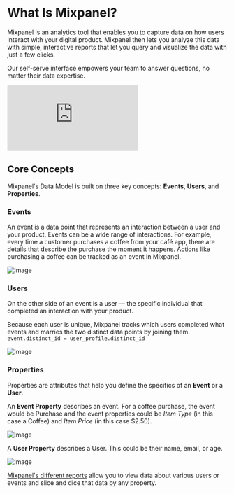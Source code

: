 # What Is Mixpanel?

Mixpanel is an analytics tool that enables you to capture data on how users interact with your digital product. Mixpanel then lets you analyze this data with simple, interactive reports that let you query and visualize the data with just a few clicks.

Our self-serve interface empowers your team to answer questions, no matter their data expertise.

<div style={{position: 'relative', paddingBottom: '64.90384615384616%', height: 0}}>
    <iframe src="https://www.youtube.com/embed/PbKnQ777vuk"
        frameBorder="0"
        webkitallowfullscreen="true" mozallowfullscreen="true" allowFullScreen
        style={{position: 'absolute', 'top': 0, 'left': 0, 'width': '100%', 'height': '100%'}}>
    </iframe>
</div>

## Core Concepts
Mixpanel's Data Model is built on three key concepts: **Events**, **Users**, and **Properties**.

### Events
An event is a data point that represents an interaction between a user and your product. Events can be a wide range of interactions. For example, every time a customer purchases a coffee from your café app, there are details that describe the purchase the moment it happens. Actions like purchasing a coffee can be tracked as an event in Mixpanel.

![image](/event-1.svg)
### Users
On the other side of an event is a user — the specific individual that completed an interaction with your product.

Because each user is unique, Mixpanel tracks which users completed what events and marries the two distinct data points by joining them. `event.distinct_id = user_profile.distinct_id`

![image](/events-and-users.svg)
### Properties
Properties are attributes that help you define the specifics of an **Event** or a **User**.

An **Event Property** describes an event. For a coffee purchase, the event would be Purchase and the event properties could be *Item Type* (in this case a Coffee) and *Item Price* (in this case $2.50).

![image](/event.svg)

A **User Property** describes a User. This could be their name, email, or age.

![image](/user-profile.svg)

[Mixpanel's different reports](/docs/reports/overview) allow you to view data about various users or events and slice and dice that data by any property.
